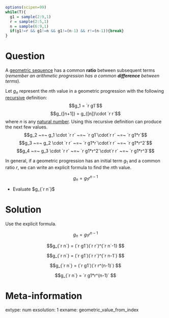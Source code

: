 ```r
options(scipen=99)
while(T){
  g1 = sample(2:9,1)
  r = sample(2:5,1)
  n = sample(6:9,1)
  if(g1!=r && g1!=n && g1!=(n-1) && r!=(n-1)){break}
}
```


Question
========

A [geometric sequence](https://en.wikipedia.org/wiki/Geometric_progression) has a common **ratio** between subsequent terms (*remember an arithmetic progression has a common **difference** between terms*).

Let $g_{n}$ represent the $n$th value in a geometric progression with the following [recursive](https://en.wikipedia.org/wiki/Recurrence_relation) definition:
$$g_1 = `r g1`$$
$$g_{[n+1]} = g_{[n]}\cdot `r r`$$
where $n$ is any [natural number](https://en.wikipedia.org/wiki/Natural_number). Using this recursive definition can produce the next few values.
$$g_2 ~=~ g_1 \cdot `r r` ~=~ `r g1`\cdot`r r` ~=~ `r g1*r`$$
$$g_3 ~=~ g_2 \cdot `r r` ~=~ `r g1*r`\cdot`r r` ~=~ `r g1*r^2`$$
$$g_4 ~=~ g_3 \cdot `r r` ~=~ `r g1*r^2`\cdot`r r` ~=~ `r g1*r^3`$$

In general, if a geometric progression has an initial term $g_1$ and a common ratio $r$, we can write an explicit formula to find the $n$th value.

$$g_n = g_1r^{n-1} $$

* Evaluate $g_{`r n`}$


Solution
========

Use the explicit formula.

$$g_n = g_1r^{n-1} $$

$$g_{`r n`} = (`r g1`)(`r r`)^{`r n`-1} $$

$$g_{`r n`} = (`r g1`)(`r r`)^{`r n-1`} $$

$$g_{`r n`} = (`r g1`)(`r r^(n-1)`) $$


$$g_{`r n`} = `r g1*r^(n-1)` $$


Meta-information
============
extype: num
exsolution: 1
exname: geometric_value_from_index